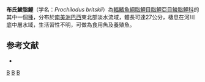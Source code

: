 {{Speciesbox 
| taxon = Prochilodus britskii
| status = NE
| status_system = IUCN3.1
| authority = [[Castro|Castro]], 1993
| synonyms = *''Prochilodus cearaensis''<br /><small>Steindachner, 1911</small>
*''Prochilodus cearensis''<br /><small>Steindachner, 1911</small>
}}
'''布氏鯪脂鯉'''（学名：''Prochilodus britskii''）為[[輻鰭魚綱|輻鰭魚綱]][[脂鯉目|脂鯉目]][[脂鯉亞目|脂鯉亞目]][[鯪脂鯉科|鯪脂鯉科]]的其中一個[[種|種]]，分布於[[南美洲|南美洲]][[巴西|巴西]]東北部淡水流域，體長可達27公分，棲息在河川底中層水域，生活習性不明，可做為食用魚及養殖魚。

==参考文献==
{{refbegin}}
*{{FishBase_species|genus=Prochilodus|species=britskii|year=2013|month=8}}
{{refend}}
{{Taxonbar|from=Q5598020}}

[[Category:食用魚|B]]
[[Category:鯪脂鯉屬|B]]
[[Category:1993年描述的鱼类|B]]


{{魚類小作品}}